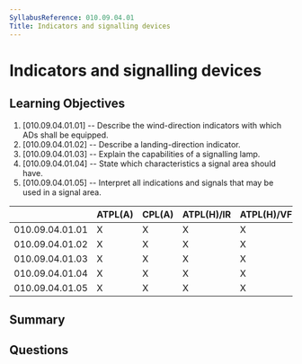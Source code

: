 ```yaml
---
SyllabusReference: 010.09.04.01
Title: Indicators and signalling devices
---
```


# Indicators and signalling devices

## Learning Objectives

1. [010.09.04.01.01] -- Describe the wind-direction indicators with which ADs
   shall be equipped.
2. [010.09.04.01.02] -- Describe a landing-direction indicator.
3. [010.09.04.01.03] -- Explain the capabilities of a signalling lamp.
4. [010.09.04.01.04] -- State which characteristics a signal area should have.
5. [010.09.04.01.05] -- Interpret all indications and signals that may be used
   in a signal area.

|                 | ATPL(A) | CPL(A) | ATPL(H)/IR | ATPL(H)/VFR | CPL(H) | IR  | CBIR(A) |
| --------------- | ------- | ------ | ---------- | ----------- | ------ | --- | ------- |
| 010.09.04.01.01 | X       | X      | X          | X           | X      | X   | X       |
| 010.09.04.01.02 | X       | X      | X          | X           | X      | X   |         |
| 010.09.04.01.03 | X       | X      | X          | X           | X      | X   | X       |
| 010.09.04.01.04 | X       | X      | X          | X           | X      | X   | X       |
| 010.09.04.01.05 | X       | X      | X          | X           | X      | X   | X       |

## Summary

## Questions
